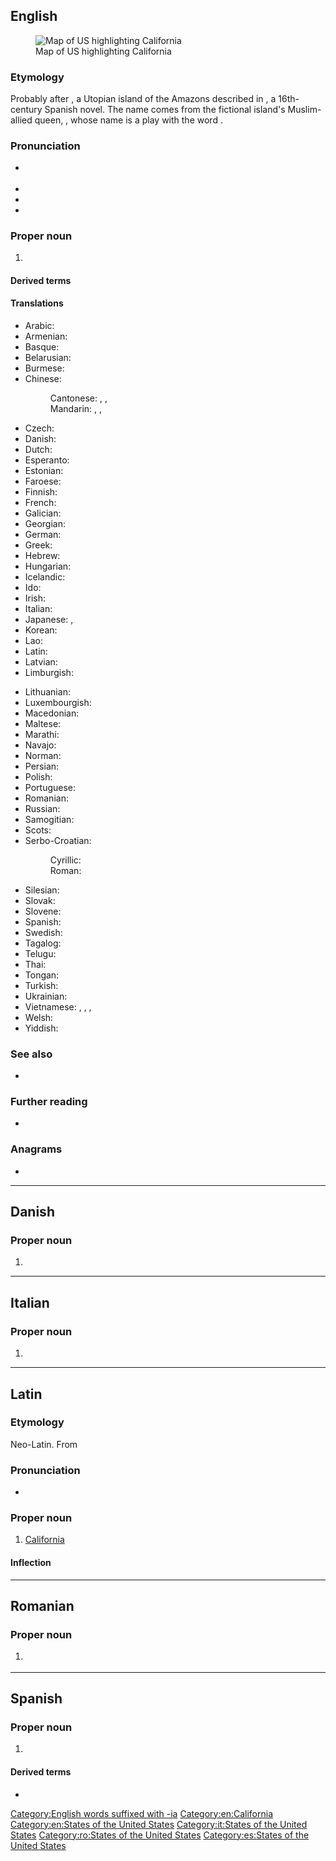 {{also|california|californià|Califórnia|Califòrnia}}
==English==
[[Image:Map of USA highlighting California.png|thumb|right|Map of US highlighting California]]

===Etymology===
Probably {{etyl|es|en}} after {{m|es|California}}, a Utopian island of the Amazons described in ''{{w|Las Sergas de Esplandián}}'', a 16th-century Spanish novel. The name comes from the fictional island's Muslim-allied queen, {{w|Calafia}}, whose name is a play with the word {{l|en|caliph}}.

===Pronunciation===
* {{a|US}} {{IPA|/ˌkæl.ɪ.ˈfɔɹ.njə/|/ˌkæl.ɪ.ˈfɔɹ.ni.ə/|lang=en}}
* {{audio|en-us-California.ogg|Audio (US)|lang=en}}
* {{rhymes|ɔː(r)niə|lang=en}}
* {{hyphenation|Cal|i|for|nia|lang=en}}

===Proper noun===
{{en-proper noun}}

# {{def|A western coastal [[state]] of the [[United States of America]].}}

====Derived terms====
{{der3|CA|California holly|California poppy|California Jack|California pizza|California stop|California-style pizza|Californian|Californianize|Californianization|Lower California|Norcal|Socal|lang=en}}

====Translations====
{{trans-top|state of the United States of America}}
* Arabic: {{t|ar|كَالِيفُورْنِيَا|f}}
* Armenian: {{t|hy|Կալիֆոռնիա}}
* Basque: {{t|eu|Kalifornia}}
* Belarusian: {{t|be|Каліфорнія}}
* Burmese: {{t|my|ကာလီဖိုးနီးယား|sc=Mymr}}
* Chinese:
*: Cantonese: {{t|yue|加利福尼亞州|sc=Hani}}, {{t|yue|加利福尼亚州|tr=gaa1 lei6 fuk1 nei4 aa3|sc=Hani}}, {{t|yue|加州|tr=gaa1 zau1|sc=Hani}}
*: Mandarin: {{t+|cmn|加利福尼亞州|sc=Hani}}, {{t+|cmn|加利福尼亚州|tr=Jiālìfúníyǎ-zhōu|sc=Hani}}, {{t+|cmn|加州|tr=Jiā-zhōu|sc=Hani}}
* Czech: {{t+|cs|Kalifornie|f}}
* Danish: {{t|da|Californien}}
* Dutch: {{t+|nl|Californië}}
* Esperanto: {{t|eo|Kalifornio}}
* Estonian: {{t+|et|California}}
* Faroese: {{t|fo|Kalifornia|n}}
* Finnish: {{t+|fi|Kalifornia}}
* French: {{t+|fr|Californie|f}}
* Galician: {{t+|gl|California|f}}
* Georgian: {{t|ka|კალიფორნია}}
* German: {{t+|de|Kalifornien|n}}
* Greek: {{t+|el|Καλιφόρνια}}
* Hebrew: {{t|he|קליפורניה|f|tr=qalifornia}}
* Hungarian: {{t+|hu|Kalifornia}}
* Icelandic: {{t|is|Kalifornía|f}}
* Ido: {{t+|io|Kalifornia}}
* Irish: {{t|ga|Calafóirn|alt=an Chalafóirn|f}}
* Italian: {{t+|it|California|f}}
* Japanese: {{t+|ja|カリフォルニア州|tr=Kariforunia-shū}}, {{t+|ja|加州|tr=Ka-shū}}
* Korean: {{t|ko|캘리포니아 주}}
* Lao: {{t|lo|ກາລິຟໍເນັຍ}}
* Latin: {{t|la|California|f}}
* Latvian: {{t|lv|Kalifornija|f}}
* Limburgish: {{t-check|li|Californije}}
{{trans-mid}}
* Lithuanian: {{t|lt|Kalifornija|f}}
* Luxembourgish: {{t+|lb|Kalifornien}}
* Macedonian: {{t|mk|Калифо́рнија|f}}
* Maltese: {{t|mt|Kalifornja}}
* Marathi: {{t|mr|कॅलिफॉर्निया|m|tr=kǎlifǒrniyā|sc=Deva}}
* Navajo: {{t|nv|Ahééháshį́į́h hahoodzo}}
* Norman: {{t|nrf|Califournie|f}}
* Persian: {{t+|fa|کالیفرنیا|tr=kâliforniâ|sc=fa-Arab}}
* Polish: {{t+|pl|Kalifornia|f}}
* Portuguese: {{t+|pt|Califórnia|f}}
* Romanian: {{t|ro|California|f}}
* Russian: {{t+|ru|Калифо́рния|f}}
* Samogitian: {{t|sgs|Kalėfuornėjė}}
* Scots: {{t|sco|Californie}}
* Serbo-Croatian:
*: Cyrillic: {{t|sh|Калифо̀рнија|f|sc=Cyrl}}
*: Roman: {{t+|sh|Kalifòrnija|f}}
* Silesian: {{t|szl|Kaliforńijo}}
* Slovak: {{t|sk|Kalifornia|f}}
* Slovene: {{t+|sl|Kalifórnija|f}}
* Spanish: {{t+|es|California|f}}
* Swedish: {{t+|sv|Kalifornien}}
* Tagalog: {{t|tl|Kalipornya|sc=Hani}}
* Telugu: {{t|te|కాలిఫోర్నియా}}
* Thai: {{t|th|แคลิฟอร์เนีย}}
* Tongan: {{t|to|Kalifonia}}
* Turkish: {{t+|tr|Kaliforniya}}
* Ukrainian: {{t|uk|Каліфорнія|f}}
* Vietnamese: {{t+|vi|Ca Li}}, {{t|vi|Ca-li}}, {{t|vi|Ca-li-phoóc-ni-a}}, {{t|vi|Caliphoócnia}}
* Welsh: {{t+|cy|Califfornia}}
* Yiddish: {{t|yi|קאַליפֿאָרניע}}
{{trans-bottom}}

===See also===
* {{l|en|Appendix:Place names in California}}

===Further reading===
* {{pedialite}}

===Anagrams===
* {{anagrams|en|Fornicalia}}

[[Category:English words suffixed with -ia]]
[[Category:en:California]]
[[Category:en:States of the United States]]

----

==Danish==

===Proper noun===
{{head|da|proper noun|genitive|Californias}}

# {{alternative form of|Californien|lang=da}}

----

==Italian==

===Proper noun===
{{it-proper noun|f}}

# {{l|en|California}}

[[Category:it:States of the United States]]

----

==Latin==

===Etymology===
Neo-Latin. From {{der|la|es|California}}

===Pronunciation===
* {{la-IPA}}

===Proper noun===
{{la-location|California|Californiae|Californiae|f|sg|first}}

# {{lb|la|New Latin}} [[California]]
#: {{ux|la|'''California''' statum magnum est.|'''California''' is a big state.|inline=y}}

====Inflection====
{{la-decl-1st|loc=1|num=sg|Californi}}

----

==Romanian==

===Proper noun===
{{head|ro|proper noun|g=f}}

# {{l|en|California}} {{gloss|U.S. State}}

[[Category:ro:States of the United States]]

----

==Spanish==

===Proper noun===
{{es-proper noun|f}}

# {{l|en|California}}

====Derived terms====
* {{l|es|californio}}

[[Category:es:States of the United States]]